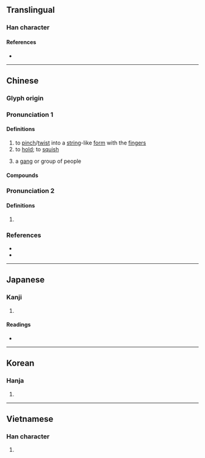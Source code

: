 {{also|撚}}
{{character info/new}}
==Translingual==

===Han character===
{{Han char|rn=64|rad=手|as=08|sn=11|four=58032|canj=QOIP|ids=⿰扌念}}

====References====
* {{Han ref|kx=0435.300|dkj=12222|dj=0785.120|hdz=31901.030|uh=637B|ud=25467|bh=B1C9|bd=45513}}

----

==Chinese==
{{attention|zh|please check}}
{{attention|zh|←→撚?}}
{{attention|nan|liàm}}
{{attn|ltc}}{{attn|och|Middle+Old Chinese needs to be distributed}}

===Glyph origin===
{{Han etym}}

===Pronunciation 1===
{{zh-forms}}
{{zh-pron
|m=niǎn
|c=nan2,nin2,nim1,nim2,nim5
|mc=y
|oc=y
|cat=n,v
}}

====Definitions====
{{zh-hanzi}}

# to [[pinch]]/[[twist]] into a [[string]]-like [[form]] with the [[finger]]s
# to [[hold]]; to [[squish]]
# {{lb|zh|Central Plains Mandarin|synecdoche}} a [[gang]] or group of people
#: {{zh-x|捻軍|group of [[soldiers]]}}

====Compounds====
{{zh-der|捻軍|捻子|捻匪|捻線|捻死木虱|捻喉}}

===Pronunciation 2===
{{zh-pron
|m=niē
|c=nip6
|cat=v
}}

====Definitions====
{{zh-hanzi}}

# {{zh-alt-form|捏|to [[pinch]]}}

===References===
* {{R:yue:mfccd}}
* {{R:twedu|A01611}}

----

==Japanese==

===Kanji===
{{ja-kanji|grade=|rs=手08}}

# {{defn|lang=ja|sort=手08}}

====Readings====
* {{ja-readings|goon=にょう<ねふ, ねん<ねん<ねむ|kanon=じょう<でふ, でん<でん<でむ|kun=ひね-る, ねじ-る<ねぢ-る, よじる}}

----

==Korean==

===Hanja===
{{ko-hanja|hangeul=[[념]]>[[염]], [[녑]]>[[엽]]|eumhun=|rv=nyeom>yeom, nyeop>yeop|mr=nyŏm>yŏm, nyŏp>yŏp|y=nyem>yem, nyep>yep}}

# {{defn|lang=ko|sort=手08}}

----

==Vietnamese==

===Han character===
{{vi-hantu|[[nạm]], [[nắm]], [[ném]], [[niết]], [[niệm]], [[niệp]], [[niêm]], [[núm]]|rs=手08}}

# {{defn|lang=vi|sort=手08}}